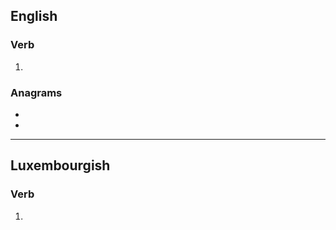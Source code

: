 ==English==

===Verb===
{{head|en|verb form}}

# {{en-third-person singular of|weet}}

===Anagrams===
* {{l|en|sweet}}
* {{l|en|weest}}

----

==Luxembourgish==

===Verb===
{{head|lb|verb form}}

# {{inflection of|weeden||2|s|pres|ind|lang=lb}}